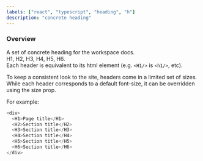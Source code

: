```yaml
---
labels: ["react", "typescript", "heading", "h"]
description: "concrete heading"
---
```



### Overview

A set of concrete heading for the workspace docs.  
H1, H2, H3, H4, H5, H6.  
Each header is equivalent to its html element (e.g. `<H1/>` is `<h1/>`, etc).

To keep a consistent look to the site, headers come in a limited set of sizes.  
While each header corresponds to a default font-size, it can be overridden using the size prop.

For example:

```js live
<div>
  <H1>Page title</H1>
  <H2>Section title</H2>
  <H3>Section title</H3>
  <H4>Section title</H4>
  <H5>Section title</H5>
  <H6>Section title</H6>
</div>
```
